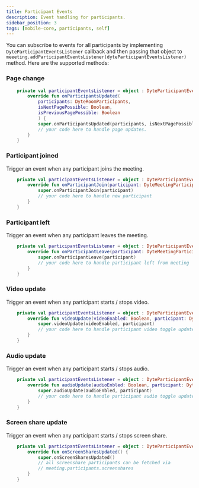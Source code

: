 ```yaml
---
title: Participant Events
description: Event handling for participants.
sidebar_position: 3
tags: [mobile-core, participants, self]
---
```



You can subscribe to events for all participants by implementing `DyteParticipantEventsListener` callback and then passing that object to `meeeting.addParticipantEventsListener(dyteParticipantEventsListener)` method.
Here are the supported methods:

### Page change

```kotlin
    private val participantEventsListener = object : DyteParticipantEventsListener {
        override fun onParticipantsUpdated(
            participants: DyteRoomParticipants,
            isNextPagePossible: Boolean,
            isPreviousPagePossible: Boolean
            ) {
            super.onParticipantsUpdated(participants, isNextPagePossible, isPreviousPagePossible)
            // your code here to handle page updates.
        }
    }
```

### Participant joined

Trigger an event when any participant joins the meeting.

```kotlin
    private val participantEventsListener = object : DyteParticipantEventsListener {
        override fun onParticipantJoin(participant: DyteMeetingParticipant) {
            super.onParticipantJoin(participant)
            // your code here to handle new participant
        }
    }
```

### Participant left

Trigger an event when any participant leaves the meeting.

```kotlin
    private val participantEventsListener = object : DyteParticipantEventsListener {
        override fun onParticipantLeave(participant: DyteMeetingParticipant) {
            super.onParticipantLeave(participant)
            // your code here to handle participant left from meeting
        }
    }
```

### Video update

Trigger an event when any participant starts / stops video.

```kotlin
    private val participantEventsListener = object : DyteParticipantEventsListener {
        override fun videoUpdate(videoEnabled: Boolean, participant: DyteMeetingParticipant) {
            super.videoUpdate(videoEnabled, participant)
            // your code here to handle participant video toggle update
        }
    }
```

### Audio update

Trigger an event when any participant starts / stops audio.

```kotlin
    private val participantEventsListener = object : DyteParticipantEventsListener {
        override fun audioUpdate(audioEnbled: Boolean, participant: DyteMeetingParticipant) {
            super.audioUpdate(audioEnbled, participant)
            // your code here to handle participant audio toggle update
        }
    }
```

### Screen share update

Trigger an event when any participant starts / stops screen share.

```kotlin
    private val participantEventsListener = object : DyteParticipantEventsListener {
        override fun onScreenSharesUpdated() {
            super.onScreenSharesUpdated() 
            // all screenshare participants can be fetched via 
            // meeting.participants.screenshares
        }
    }
```
